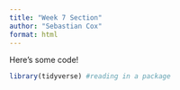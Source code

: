 ```yaml
---
title: "Week 7 Section"
author: "Sebastian Cox"
format: html
---
```


Here's some code!
```r
library(tidyverse) #reading in a package
```


